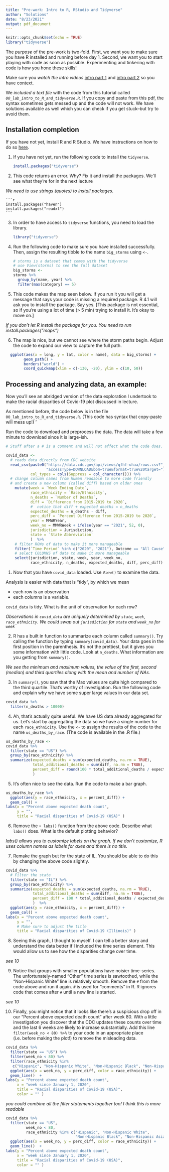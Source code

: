 ```yaml
---
title: "Pre-work: Intro to R, RStudio and Tidyverse"
author: "Solutions"
date: "8/23/2021"
output: pdf_document
---
```


```r
knitr::opts_chunk$set(echo = TRUE)
library("tidyverse")
```


The *purpose* of the pre-work is two-fold. First, we want you to make sure you have R installed and running before day 1. Second, we want you to start playing with code as soon as possible. Experimenting and tinkering with code is how you hone these skills!

Make sure you *watch the intro videos* [intro part 1](https://youtu.be/2_6LRKBe28A) and [intro part 2](https://youtu.be/2_6LRKBe28A) so you have context.

We *included a text file* with the code from this tutorial called *`00_lab_intro_to_R_and_tidyverse.R`*.  If you copy and paste from this pdf, the syntax sometimes gets messed up and the code will not work. We have solutions available as well which you can check if you get stuck--but try to avoid them.

## Installation completion

If you have not yet, install R and R Studio. We have instructions on how to do so [here](https://docs.google.com/document/d/1605JCpH3sV8lBG2x-PsxIQcB9rh3qY5zglfRnUbf43A/).

1. If you have not yet, run the following code to install the `tidyverse`.

    ```r
    install.packages("tidyverse")
    ```

2. This code returns an error. Why? Fix it and install the packages. We'll see what they're for in the next lecture

  *We need to use strings (quotes) to install packages.*

    ```r
    install.packages("haven")
    install.packages("readxl")
    ```


3. In order to have access to `tidyverse` functions, you need to load the library.

    ```r
    library("tidyverse")
    ```


4. Run the following code to make sure you have installed successfully. Then, assign the resulting tibble to the name `big_storms` using `<-`.

    ```r
    # storms is a dataset that comes with the tidyverse
    # use View(storms) to see the full dataset
    big_storms <-
    storms %>%
      group_by(name, year) %>%
      filter(max(category) == 5)
    ```


5. This code makes the map seen below. If you run it you will get a message that says your code is missing a required package. R 4.1 will ask you to install the package. Say yes. [This package is not essential, so if you're using a lot of time (> 5 min) trying to install it. It's okay to move on.]

  *If you don't let R install the package for you. You need to run install.packages("maps")* 

6. The map is nice, but we cannot see where the storm paths begin. Adjust the code to expand our view to capture the full path.

```r
  ggplot(aes(x = long, y = lat, color = name), data = big_storms) +
        geom_path() + 
        borders("world") + 
        coord_quickmap(xlim = c(-130, -20), ylim = c(10, 50))
```

## Processing and analyzing data, an example:

Now you'll see an abridged version of the data exploration I undertook to make the racial disparities of Covid-19 plot discussed in lecture. 

As mentioned before, the code below is in the file `00_lab_intro_to_R_and_tidyverse.R`. (This code has syntax that copy-paste will mess up!)   '

Run the code to download and preprocess the data. The data will take a few minute to download since it is large-ish.

```r
# Stuff after a # is a comment and will not affect what the code does.

covid_data <- 
  # reads data directly from CDC website
  read_csv(paste0("https://data.cdc.gov/api/views/qfhf-uhaa/rows.csv?",
                  "accessType=DOWNLOAD&bom=true&format=true%20target="), 
           col_types = cols(Suppress = col_character())) %>%
  # change column names from human readable to more code friendly
  # and create a new column (called diff) based on older ones
    mutate(week = `Week Ending Date`,
           race_ethnicity = `Race/Ethnicity`,
           n_deaths = `Number of Deaths`,
           diff = `Difference from 2015-2019 to 2020`,
           #  notice that diff + expected deaths = n_deaths
           expected_deaths = n_deaths - diff,
           perc_diff = `Percent Difference from 2015-2019 to 2020`,
           year = MMWRYear,
           week_no = MMWRWeek + ifelse(year == "2021", 52, 0),
           jurisdiction = Jurisdiction,
           state = `State Abbreviation`
           )  %>%
    # filter ROWs of data to make it more manageable
    filter(`Time Period` %in% c("2020", "2021"), Outcome == "All Cause", Type != "Unweighted") %>%
    # select COLUMNS of data to make it more manageable
    select(jurisdiction, state, week, year, week_no, 
           race_ethnicity, n_deaths, expected_deaths, diff, perc_diff)
```


1. Now that you have `covid_data` loaded. Use `View()` to examine the data. 

Analysis is easier with data that is "tidy", by which we mean 

- each row is an observation 
- each columns is a variable. 

`covid_data` is tidy. What is the unit of observation for each row?


  *Observations in `covid_data` are uniquely determined by `state`, `week`, `race_ethnicity`. We could swap out `jurisdiction` for `state` and `week_no` for `week`*

2. R has a built in function to summarize each column called  `summary()`. Try calling the function by typing `summary(covid_data)`. Your data goes in the first position in the parenthesis.  It's not the prettiest, but it gives you some information with little code.  Look at `n_deaths`. What information are you getting from `summary()`. 

  *We see the minimum and maximum values, the value of the first, second (median) and third quartiles along with the mean and number of NAs.*

3.  In `summary()`, you saw that the Max values are quite high compared to the third quartile. That's worthy of investigation. Run the following code and explain why we have some super large values in our data set.

```r
covid_data %>% 
  filter(n_deaths > 10000) 
```

4. Ah, that's actually quite useful. We have US data already aggregated for us. Let's start by aggregating the data so we have a single number for each `race_ethnicity`. Use the `<-` to assign the results of the code to the name `us_deaths_by_race`. (The code is available in the .R file.)

```r
us_deaths_by_race <- 
covid_data %>%
  filter(state == "US") %>%
  group_by(race_ethnicity) %>%
  summarize(expected_deaths = sum(expected_deaths, na.rm = TRUE),
            total_additional_deaths = sum(diff, na.rm = TRUE),
            percent_diff = round(100 * total_additional_deaths / expected_deaths)
            ) 
```

5. It's often nice to see the data. Run the code to make a bar graph.

```r
us_deaths_by_race %>%
  ggplot(aes(y = race_ethnicity, x = percent_diff)) + 
  geom_col() +
labs(x = "Percent above expected death count",
     y = "",
     title = "Racial disparities of Covid-19 (USA)" )
```

6. Remove the `+ labs()` function from the above code. Describe what `labs()` does. What is the default plotting behavior?

  *labs() allows you to customize labels on the graph. If we don't customize, R uses column names as labels for axes and there is no title.*

7. Remake the graph but for the state of IL. You should be able to do this by changing the above code slightly.

```r
covid_data %>%
  # Filter the state
  filter(state == "IL") %>%
  group_by(race_ethnicity) %>%
  summarize(expected_deaths = sum(expected_deaths, na.rm = TRUE),
            total_additional_deaths = sum(diff, na.rm = TRUE),
            percent_diff = 100 * total_additional_deaths / expected_deaths
            )  %>%
  ggplot(aes(y = race_ethnicity, x = percent_diff)) + 
  geom_col() +
labs(x = "Percent above expected death count", 
     y = "", 
     # Make sure to adjust the title
     title = "Racial disparities of Covid-19 (Illinois)" )
```


8. Seeing this graph, I thought to myself. I can tell a better story and understand the data better if I included the time series element. This would allow us to see how the disparities change over time.
  
  *see 10*

9. Notice that groups with smaller populations have noisier time-series. The unfortunately-named "Other" time series is sawtoothed, while the "Non-Hispanic White" line is relatively smooth. Remove the `#` from the code above and run it again. `#` is used for "comments" in R. R ignores code that comes after `#` until a new line is started.

  *see 10*

10. Finally, you might notice that it looks like there's a suspicious drop off in our "Percent above expected death count" after week 80. With a little investigation you discover that the CDC updates these counts over time and the last 6 weeks are likely to increase substantially. Add this line `filter(week_no < 80) %>%` to your code in an appropriate place (i.e. before making the plot!) to remove the misleading data.

```r
covid_data %>%
  filter(state == "US") %>%
  filter(week_no < 80) %>%
  filter(race_ethnicity %in%
   c("Hispanic", "Non-Hispanic White", "Non-Hispanic Black", "Non-Hispanic Asian")) %>%
  ggplot(aes(x = week_no, y = perc_diff, color = race_ethnicity)) +
  geom_line()  +
labs(y = "Percent above expected death count", 
     x = "week since January 1, 2020", 
     title = "Racial disparities of Covid-19 (USA)", 
     color = "" )
```

  *you could combine all the filter statements together too! I think this is more readable*

```r
covid_data %>%
  filter(state == "US", 
         week_no < 80, 
         race_ethnicity %in% c("Hispanic", "Non-Hispanic White",
                               "Non-Hispanic Black", "Non-Hispanic Asian")) %>%
  ggplot(aes(x = week_no, y = perc_diff, color = race_ethnicity)) +
  geom_line()  +
labs(y = "Percent above expected death count", 
     x = "week since January 1, 2020", 
     title = "Racial disparities of Covid-19 (USA)", 
     color = "" )
```
